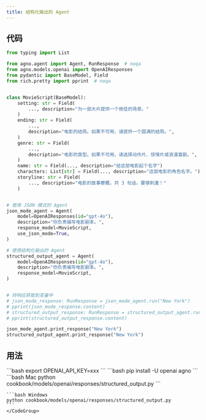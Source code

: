```yaml
---
title: 结构化输出的 Agent
---
```


## 代码

```python cookbook/models/openai/responses/structured_output.py
from typing import List

from agno.agent import Agent, RunResponse  # noqa
from agno.models.openai import OpenAIResponses
from pydantic import BaseModel, Field
from rich.pretty import pprint  # noqa


class MovieScript(BaseModel):
    setting: str = Field(
        ..., description="为一部大片提供一个绝佳的场景。"
    )
    ending: str = Field(
        ...,
        description="电影的结局。如果不可用，请提供一个圆满的结局。",
    )
    genre: str = Field(
        ...,
        description="电影的类型。如果不可用，请选择动作片、惊悚片或浪漫喜剧。",
    )
    name: str = Field(..., description="给这部电影起个名字")
    characters: List[str] = Field(..., description="这部电影的角色名字。")
    storyline: str = Field(
        ..., description="电影的故事梗概，共 3 句话。要够刺激！"
    )


# 使用 JSON 模式的 Agent
json_mode_agent = Agent(
    model=OpenAIResponses(id="gpt-4o"),
    description="你负责编写电影剧本。",
    response_model=MovieScript,
    use_json_mode=True,
)

# 使用结构化输出的 Agent
structured_output_agent = Agent(
    model=OpenAIResponses(id="gpt-4o"),  
    description="你负责编写电影剧本。",
    response_model=MovieScript,
)


# 将响应获取到变量中
# json_mode_response: RunResponse = json_mode_agent.run("New York")
# pprint(json_mode_response.content)
# structured_output_response: RunResponse = structured_output_agent.run("New York")
# pprint(structured_output_response.content)

json_mode_agent.print_response("New York")
structured_output_agent.print_response("New York")
```

## 用法

<Steps>
  <Snippet file="create-venv-step.mdx" />

  <Step title="设置您的 API 密钥">
    ```bash
    export OPENAI_API_KEY=xxx
    ```
  </Step>

  <Step title="安装库">
    ```bash
    pip install -U openai agno
    ```
  </Step>

  <Step title="运行 Agent">
    <CodeGroup>
    ```bash Mac
    python cookbook/models/openai/responses/structured_output.py
    ```

    ```bash Windows
    python cookbook/models/openai/responses/structured_output.py
    ```
    </CodeGroup>
  </Step>
</Steps>